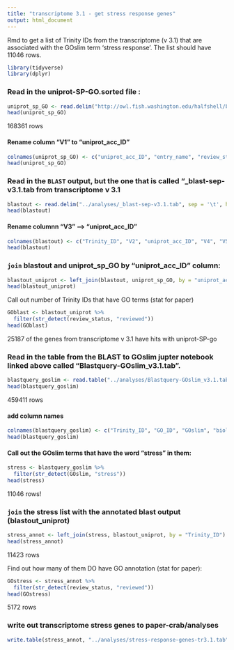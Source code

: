 ```yaml
---
title: "transcriptome 3.1 - get stress response genes"
output: html_document
---
```

Rmd to get a list of Trinity IDs from the transcriptome (v 3.1) that are associated with the GOslim term 'stress response'. The list should have 
11046 rows. 

```r
library(tidyverse)
library(dplyr)
```

### Read in the uniprot-SP-GO.sorted file :
```r
uniprot_sp_GO <- read.delim("http://owl.fish.washington.edu/halfshell/bu-alanine-wd/17-07-20/uniprot-SP-GO.sorted", sep = '\t', header = FALSE)
head(uniprot_sp_GO)
```
168361 rows

#### Rename column "V1" to "uniprot_acc_ID"
```r
colnames(uniprot_sp_GO) <- c("uniprot_acc_ID", "entry_name", "review_status", "protein_name", "gene_name", "organism", "length", "V8", "V9", "V10", "V11", "gene_ontology_IDs")
head(uniprot_sp_GO)
```


### Read in the `BLAST` output, but the one that is called "_blast-sep-v3.1.tab from transcriptome v 3.1
```r
blastout <- read.delim("../analyses/_blast-sep-v3.1.tab", sep = '\t', header = FALSE)
head(blastout)
```

#### Rename columnn "V3" --> "uniprot_acc_ID"
```r
colnames(blastout) <- c("Trinity_ID", "V2", "uniprot_acc_ID", "V4", "V5", "V6", "V7", "V8", "V9", "V10", "V11", "V12", "V13", "V14")
head(blastout)
```

### `join` blastout and uniprot_sp_GO by "uniprot_acc_ID" column:
```r
blastout_uniprot <- left_join(blastout, uniprot_sp_GO, by = "uniprot_acc_ID")
head(blastout_uniprot)
```

Call out number of Trinity IDs that have GO terms (stat for paper)
```r
GOblast <- blastout_uniprot %>%
  filter(str_detect(review_status, "reviewed"))
head(GOblast)
```
25187 of the genes from transcriptome v 3.1 have hits with uniprot-SP-go

### Read in the table from the BLAST to GOslim jupter notebook linked above called "Blastquery-GOslim_v3.1.tab".
```r
blastquery_goslim <- read.table("../analyses/Blastquery-GOslim_v3.1.tab", sep = '\t')
head(blastquery_goslim)
```
459411 rows

#### add column names
```r
colnames(blastquery_goslim) <- c("Trinity_ID", "GO_ID", "GOslim", "biological_process")
head(blastquery_goslim)
```

#### Call out the GOslim terms that have the word "stress" in them: 
```r
stress <- blastquery_goslim %>%
  filter(str_detect(GOslim, "stress"))
head(stress)
```
11046 rows!

### `join` the stress list with the annotated blast output (blastout_uniprot)
```r
stress_annot <- left_join(stress, blastout_uniprot, by = "Trinity_ID")
head(stress_annot)
```
11423 rows


Find out how many of them DO have GO annotation (stat for paper):
```r
GOstress <- stress_annot %>%
  filter(str_detect(review_status, "reviewed"))
head(GOstress)
```
5172 rows

### write out transcriptome stress genes to paper-crab/analyses
```r
write.table(stress_annot, "../analyses/stress-response-genes-tr3.1.tab", sep = '\t', quote = FALSE, row.names = FALSE)
```

